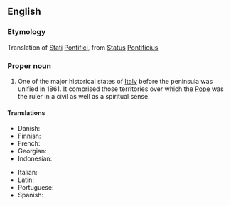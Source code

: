 ==English==

===Etymology===
Translation of {{etyl|it|en}} [[stati#Italian|Stati]] [[pontifici#Italian|Pontifici]], from {{etyl|la|en}} [[status#Latin|Status]] [[pontificius|Pontificius]]

===Proper noun===
{{wikipedia}}
{{en-proper noun|head=[[papal|Papal]] [[state|States]]}}

# One of the major historical states of [[Italy]] before the peninsula was unified in 1861. It comprised those territories over which the [[Pope]] was the ruler in a civil as well as a spiritual sense.

====Translations====
{{trans-top|state}}
* Danish: {{t|da|Kirkestaten}}
* Finnish: {{t|fi|Kirkkovaltio}}
* French: {{t+|fr|États pontificaux|m-p}}
* Georgian: {{t|ka|პაპის ოლქი}}
* Indonesian: {{t|id|Negara Kepausan}}
{{trans-mid}}
* Italian: {{t|it|Stato Pontificio|m}}
* Latin: {{t|la|Status Pontificius|m}}
* Portuguese: {{t|pt|Estados Papais|m-p}}
* Spanish: {{t|es|Estados Pontificios|m-p}}
{{trans-bottom}}